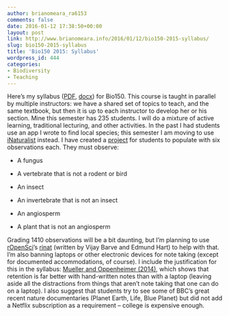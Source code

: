 ```yaml
---
author: brianomeara_ra6153
comments: false
date: 2016-01-12 17:38:50+00:00
layout: post
link: http://www.brianomeara.info/2016/01/12/bio150-2015-syllabus/
slug: bio150-2015-syllabus
title: 'Bio150 2015: Syllabus'
wordpress_id: 444
categories:
- Biodiversity
- Teaching
---
```


Here's my syllabus ([PDF](http://brianomeara.info/wordpress_beta/wp-content/uploads/2016/01/OMearaBio150Syllabus.pdf), [docx](http://brianomeara.info/wordpress_beta/wp-content/uploads/2016/01/OMearaBio150Syllabus.docx)) for Bio150. This course is taught in parallel by multiple instructors: we have a shared set of topics to teach, and the same textbook, but then it is up to each instructor to develop her or his section. Mine this semester has 235 students. I will do a mixture of active learning, traditional lecturing, and other activities. In the past I had students use an app I wrote to find local species; this semester I am moving to use [iNaturalist](http://www.inaturalist.org) instead. I have created a [project](http://www.inaturalist.org/projects/bio150) for students to populate with six observations each. They must observe:



	
  * A fungus

	
  * A vertebrate that is not a rodent or bird

	
  * An insect

	
  * An invertebrate that is not an insect

	
  * An angiosperm

	
  * A plant that is not an angiosperm


Grading 1410 observations will be a bit daunting, but I'm planning to use [rOpenSci](https://ropensci.org)'s [rinat](https://github.com/ropensci/rinat) (written by Vijay Barve and Edmund Hart) to help with that.
I'm also banning laptops or other electronic devices for note taking (except for documented accommodations, of course). I include the justification for this in the syllabus: [Mueller and Oppenheimer (2014)](http://pss.sagepub.com/content/25/6/1159), which shows that retention is far better with hand-written notes than with a laptop (leaving aside all the distractions from things that aren't note taking that one can do on a laptop).
I also suggest that students try to see some of BBC's great recent nature documentaries (Planet Earth, Life, Blue Planet) but did not add a Netflix subscription as a requirement -- college is expensive enough.
